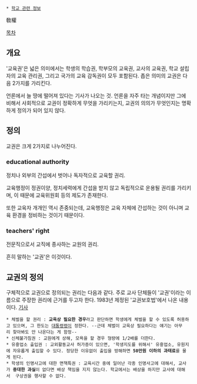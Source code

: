  * [[학교 관련 정보]]

敎權

[[목차]]
== 개요 ==
'교육권'은 넓은 의미에서는 학생의 학습권, 학부모의 교육권, 교사의 교육권, 학교 설립자의 교육 관리권, 그리고 국가의 교육 감독권이 모두 포함된다. 좁은 의미의 교권은 다음 2가지를 가리킨다.

언론에서 늘 땅에 떨어져 있다는 기사가 나오는 것. 언론을 자주 타는 개념이지만 그에 비해서 사회적으로 교권이 정확하게 무엇을 가리키는지, 교권의 의의가 무엇인지는 명확하게 정의가 되어 있지 않다.

== 정의 ==
교권은 크게 2가지로 나누어진다.

=== educational authority ===
정치나 외부의 간섭에서 벗어나 독자적으로 교육할 권리.

교육행정이 정권이양, 정치세력에게 간섭을 받지 않고 독립적으로 운용될 권리를 가리키며, 이 때문에 교육위원회 등의 제도가 존재한다.

또한 교육자 개개인 역시 존중되는데, 교육행정은 교육 자체에 간섭하는 것이 아니며 교육 환경을 정비하는 것이기 때문이다.

=== teachers' right ===
전문직으로서 교직에 종사하는 교원의 권리. 

흔히 말하는 '교권'은 이것이다.

== 교권의 정의 ==
구체적으로 교권으로 정의되는 권리는 다음과 같다. 주로 교사 단체들이 '교권'이라는 이름으로 주장한 권리에 근거를 두고자 한다. 1983년 제정된 '교권보호법'에서 나온 내용이다. [http://newslibrary.naver.com/viewer/index.nhn?articleId=1983042500209201006&editNo=2&printCount=1&publishDate=1983-04-25&officeId=00020&pageNo=1&printNo=18940&publishType=00020 기사]
 * 체벌을 할 권리 : '''교육상 필요한 경우'''라고 판단하면 학생에게 체벌을 할 수 있도록 허용하고 있으며, 그 한도는 [[대통령령]]이 정한다. --근데 체벌이 교육상 필요하다는 얘기는 아무리 찾아봐도 안 나온다는 게 함정--
 * 신체불가침권 : 교원에게 상해, 모욕을 할 경우 형량에 1/2배를 더한다.
 * 유흥업소 출입권 : 교외활동교사 허가증이 있으면, '학생지도를 위해서' 유흥업소, 유원지에 자유롭게 출입할 수 있다. 정당한 이유없이 출입을 방해하면 '''50만원 이하의 과태료'''를 물게 된다.
 * 학생의 인명사고에 대한 면책특권 : 교육시간 중에 일어난 각종 인명사고에 대해서, 교사가 '''중대한 과실'''이 없다면 배상 책임을 지지 않는다. 학교에서는 배상을 하지만 교사에 대해서  구상권을 행사할 수 없다.
